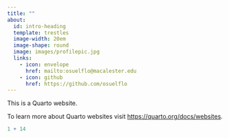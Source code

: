 ```yaml
---
title: ""
about:
  id: intro-heading
  template: trestles
  image-width: 20em
  image-shape: round
  image: images/profilepic.jpg
  links:
    - icon: envelope
      href: mailto:osuelflo@macalester.edu
    - icon: github
      href: https://github.com/osuelflo
---
```


This is a Quarto website.

To learn more about Quarto websites visit <https://quarto.org/docs/websites>.

```r
1 + 14
```

